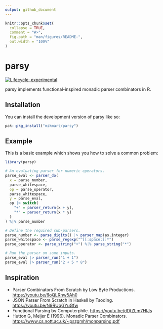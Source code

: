 ```yaml
---
output: github_document
---
```


<!-- README.md is generated from README.Rmd. Please edit that file -->

```r
knitr::opts_chunk$set(
  collapse = TRUE,
  comment = "#>",
  fig.path = "man/figures/README-",
  out.width = "100%"
)
```

# parsy

<!-- badges: start -->
[![Lifecycle: experimental](https://img.shields.io/badge/lifecycle-experimental-orange.svg)](https://lifecycle.r-lib.org/articles/stages.html#experimental)
<!-- badges: end -->

parsy implements functional-inspired monadic parser combinators in R.

## Installation

You can install the development version of parsy like so:

``` r
pak::pkg_install("mikmart/parsy")
```

## Example

This is a basic example which shows you how to solve a common problem:

```r
library(parsy)

# An evaluating parser for numeric operators.
parse_eval <- parser_do(
  x = parse_number,
  parse_whitespace,
  op = parse_operator,
  parse_whitespace,
  y = parse_eval,
  op |> switch(
    "+" = parser_return(x + y),
    "*" = parser_return(x * y)
  )
) %|% parse_number

# Define the required sub-parsers.
parse_number <- parse_digits() |> parser_map(as.integer)
parse_whitespace <- parse_regexp("^[[:space:]]*")
parse_operator <- parse_string("+") %|% parse_string("*")

# Run the parser on some inputs.
parse_eval |> parser_run("1 + 1")
parse_eval |> parser_run("2 + 5 * 8")
```

## Inspiration

* Parser Combinators From Scratch by Low Byte Productions. <https://youtu.be/6oQLRhw5Ah0>
* JSON Parser From Scratch in Haskell by Tsoding. <https://youtu.be/N9RUqGYuGfw>
* Functional Parsing by Computerphile. <https://youtu.be/dDtZLm7HIJs>
* Hutton G, Meijer E (1996). Monadic Parser Combinators. <https://www.cs.nott.ac.uk/~pszgmh/monparsing.pdf>
